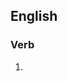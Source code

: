 {{also|jíbìng}}

==English==

===Verb===
{{head|en|verb form}}

# {{present participle of|jibe|lang=en|nocat=1}}